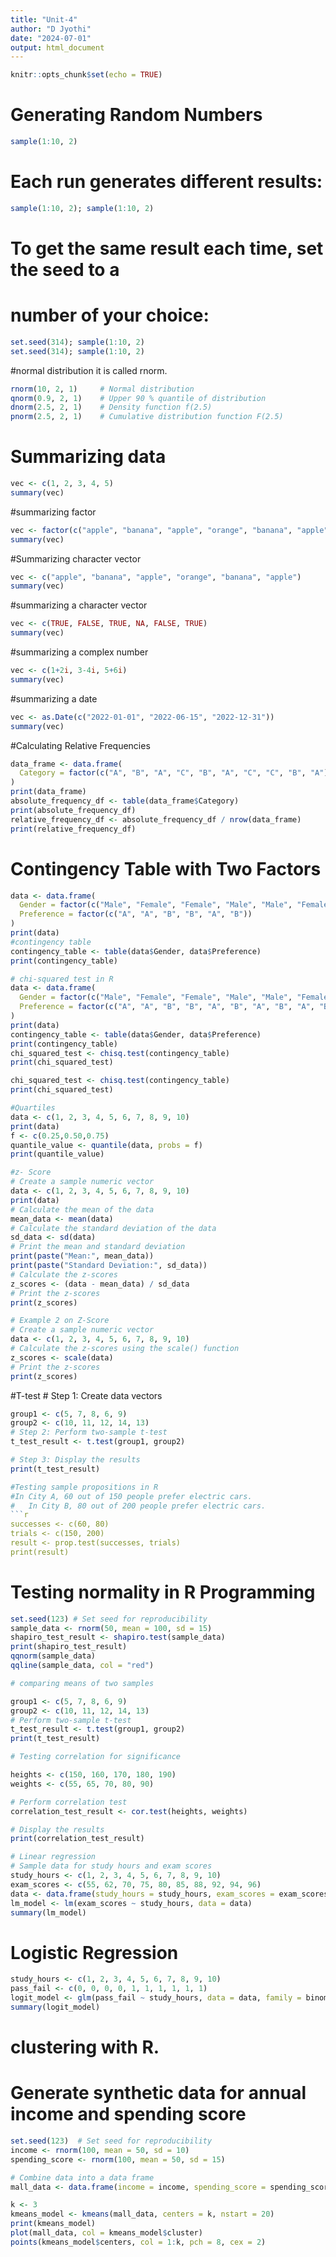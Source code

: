 ---
title: "Unit-4"
author: "D Jyothi"
date: "2024-07-01"
output: html_document
---

```{r setup, include=FALSE}
knitr::opts_chunk$set(echo = TRUE)
```

# Generating Random Numbers 
```{r}
sample(1:10, 2)
```

# Each run generates different results:
```{r}
sample(1:10, 2); sample(1:10, 2)
```

# To get the same result each time, set the seed to a
# number of your choice:
```{r}
set.seed(314); sample(1:10, 2)
set.seed(314); sample(1:10, 2)
```
#normal distribution it is called rnorm. 

```{r}
rnorm(10, 2, 1)     # Normal distribution 
qnorm(0.9, 2, 1)    # Upper 90 % quantile of distribution
dnorm(2.5, 2, 1)    # Density function f(2.5)
pnorm(2.5, 2, 1)    # Cumulative distribution function F(2.5)
```
# Summarizing data 
```{r}
vec <- c(1, 2, 3, 4, 5)
summary(vec)
```
#summarizing factor 
```{r}
vec <- factor(c("apple", "banana", "apple", "orange", "banana", "apple"))
summary(vec)
```
#Summarizing character vector 
```{r}
vec <- c("apple", "banana", "apple", "orange", "banana", "apple")
summary(vec)
```
#summarizing a character vector 
```{r}
vec <- c(TRUE, FALSE, TRUE, NA, FALSE, TRUE)
summary(vec)
```
#summarizing a complex number
```{r}
vec <- c(1+2i, 3-4i, 5+6i)
summary(vec)
```
#summarizing a date 
```{r}
vec <- as.Date(c("2022-01-01", "2022-06-15", "2022-12-31"))
summary(vec)
```
#Calculating Relative Frequencies 
```{r}
data_frame <- data.frame(
  Category = factor(c("A", "B", "A", "C", "B", "A", "C", "C", "B", "A"))
)
print(data_frame)
absolute_frequency_df <- table(data_frame$Category)
print(absolute_frequency_df)
relative_frequency_df <- absolute_frequency_df / nrow(data_frame)
print(relative_frequency_df)
```
# Contingency Table with Two Factors
```{r}
data <- data.frame(
  Gender = factor(c("Male", "Female", "Female", "Male", "Male", "Female")),
  Preference = factor(c("A", "A", "B", "B", "A", "B"))
)
print(data)
#contingency table
contingency_table <- table(data$Gender, data$Preference)
print(contingency_table)
```
```{r}
# chi-squared test in R
data <- data.frame(
  Gender = factor(c("Male", "Female", "Female", "Male", "Male", "Female", "Male", "Female", "Female", "Male")),
  Preference = factor(c("A", "A", "B", "B", "A", "B", "A", "B", "A", "B"))
)
print(data)
contingency_table <- table(data$Gender, data$Preference)
print(contingency_table)
chi_squared_test <- chisq.test(contingency_table)
print(chi_squared_test)

chi_squared_test <- chisq.test(contingency_table)
print(chi_squared_test)
```
```{r}
#Quartiles
data <- c(1, 2, 3, 4, 5, 6, 7, 8, 9, 10)
print(data)
f <- c(0.25,0.50,0.75)
quantile_value <- quantile(data, probs = f)
print(quantile_value)
```
```{r}
#z- Score 
# Create a sample numeric vector
data <- c(1, 2, 3, 4, 5, 6, 7, 8, 9, 10)
print(data)
# Calculate the mean of the data
mean_data <- mean(data)
# Calculate the standard deviation of the data
sd_data <- sd(data)
# Print the mean and standard deviation
print(paste("Mean:", mean_data))
print(paste("Standard Deviation:", sd_data))
# Calculate the z-scores
z_scores <- (data - mean_data) / sd_data
# Print the z-scores
print(z_scores)
```
```{r}
# Example 2 on Z-Score 
# Create a sample numeric vector
data <- c(1, 2, 3, 4, 5, 6, 7, 8, 9, 10)
# Calculate the z-scores using the scale() function
z_scores <- scale(data)
# Print the z-scores
print(z_scores)
```

#T-test 
# Step 1: Create data vectors
```{r}
group1 <- c(5, 7, 8, 6, 9)
group2 <- c(10, 11, 12, 14, 13)
# Step 2: Perform two-sample t-test
t_test_result <- t.test(group1, group2)

# Step 3: Display the results
print(t_test_result)
```
```{r}

#Testing sample propositions in R
#In City A, 60 out of 150 people prefer electric cars.
#	In City B, 80 out of 200 people prefer electric cars.
```{r}
successes <- c(60, 80)
trials <- c(150, 200)
result <- prop.test(successes, trials)
print(result)
```

# Testing normality in R Programming
```{r}
set.seed(123) # Set seed for reproducibility
sample_data <- rnorm(50, mean = 100, sd = 15)
shapiro_test_result <- shapiro.test(sample_data)
print(shapiro_test_result)
qqnorm(sample_data)
qqline(sample_data, col = "red")
```
```{r}
# comparing means of two samples

group1 <- c(5, 7, 8, 6, 9)
group2 <- c(10, 11, 12, 14, 13)
# Perform two-sample t-test
t_test_result <- t.test(group1, group2)
print(t_test_result)

# Testing correlation for significance

heights <- c(150, 160, 170, 180, 190)
weights <- c(55, 65, 70, 80, 90)

# Perform correlation test
correlation_test_result <- cor.test(heights, weights)

# Display the results
print(correlation_test_result)
```
```{r}
# Linear regression
# Sample data for study hours and exam scores
study_hours <- c(1, 2, 3, 4, 5, 6, 7, 8, 9, 10)
exam_scores <- c(55, 62, 70, 75, 80, 85, 88, 92, 94, 96)
data <- data.frame(study_hours = study_hours, exam_scores = exam_scores)
lm_model <- lm(exam_scores ~ study_hours, data = data)
summary(lm_model)
```

# Logistic Regression 
```{r}
study_hours <- c(1, 2, 3, 4, 5, 6, 7, 8, 9, 10)
pass_fail <- c(0, 0, 0, 0, 1, 1, 1, 1, 1, 1)
logit_model <- glm(pass_fail ~ study_hours, data = data, family = binomial)
summary(logit_model)
```
# clustering with R.
# Generate synthetic data for annual income and spending score
```{r}
set.seed(123)  # Set seed for reproducibility
income <- rnorm(100, mean = 50, sd = 10)
spending_score <- rnorm(100, mean = 50, sd = 15)

# Combine data into a data frame
mall_data <- data.frame(income = income, spending_score = spending_score)

k <- 3
kmeans_model <- kmeans(mall_data, centers = k, nstart = 20)
print(kmeans_model)
plot(mall_data, col = kmeans_model$cluster)
points(kmeans_model$centers, col = 1:k, pch = 8, cex = 2)

```


















